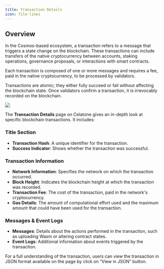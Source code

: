 ```yaml
---
title: Transaction Details
icon: file-lines
---
```


## Overview

In the Cosmos-based ecosystem, a transaction refers to a message that triggers a state change on the blockchain. These transactions can include transfers of the native cryptocurrency between accounts, staking operations, governance proposals, or interactions with smart contracts.

Each transaction is composed of one or more messages and requires a fee, paid in the native cryptocurrency, to be processed by validators.

Transactions are atomic; they either fully succeed or fail without affecting the blockchain state. Once validators confirm a transaction, it is irrevocably recorded on the blockchain.

<Frame>
  <img src="/images/user-docs/pages/txs-detail.jpg" />
</Frame>

The **Transaction Details** page on Celatone gives an in-depth look at specific blockchain transactions. It includes:

### Title Section

- **Transaction Hash**: A unique identifier for the transaction.
- **Success Indicator**: Shows whether the transaction was successful.

### Transaction Information

- **Network Information**: Specifies the network on which the transaction occurred.
- **Block Height**: Indicates the blockchain height at which the transaction was recorded.
- **Transaction Fee**: The cost of the transaction, paid in the network's cryptocurrency.
- **Gas Details**: The amount of computational effort used and the maximum amount that could have been used for the transaction.

### Messages & Event Logs

- **Messages**: Details about the actions performed in the transaction, such as uploading Wasm or altering contract states.
- **Event Logs**: Additional information about events triggered by the transaction.

For a full understanding of the transaction, users can view the transaction in JSON format available on the page by click on “View in JSON” button.

